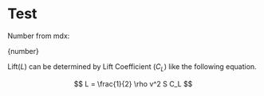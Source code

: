 
# Test

Number from mdx:
<div>{number}</div>

Lift($L$) can be determined by Lift Coefficient ($C_L$) like the following
equation.

$$
L = \frac{1}{2} \rho v^2 S C_L
$$